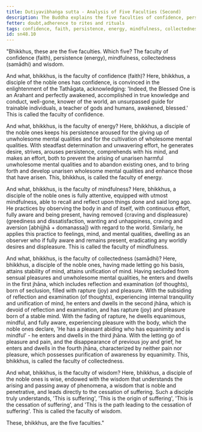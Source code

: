 ```yaml
---
title: Dutiyavibhaṅga sutta - Analysis of Five Faculties (Second)
description: The Buddha explains the five faculties of confidence, persistence, mindfulness, collectedness, and wisdom.
fetter: doubt,adherence to rites and rituals
tags: confidence, faith, persistence, energy, mindfulness, collectedness, wisdom, faculties, sn, sn45-56, sn48
id: sn48.10
---
```


"Bhikkhus, these are the five faculties. Which five? The faculty of confidence (faith), persistence (energy), mindfulness, collectedness (samādhi) and wisdom.

And what, bhikkhus, is the faculty of confidence (faith)? Here, bhikkhus, a disciple of the noble ones has confidence, is convinced in the enlightenment of the Tathāgata, acknowledging: 'Indeed, the Blessed One is an Arahant and perfectly awakened, accomplished in true knowledge and conduct, well-gone, knower of the world, an unsurpassed guide for trainable individuals, a teacher of gods and humans, awakened, blessed.' This is called the faculty of confidence.

And what, bhikkhus, is the faculty of energy? Here, bhikkhus, a disciple of the noble ones keeps his persistence aroused for the giving up of unwholesome mental qualities and for the cultivation of wholesome mental qualities. With steadfast determination and unwavering effort, he generates desire, strives, arouses persistence, comprehends with his mind, and makes an effort, both to prevent the arising of unarisen harmful unwholesome mental qualities and to abandon existing ones, and to bring forth and develop unarisen wholesome mental qualities and enhance those that have arisen. This, bhikkhus, is called the faculty of energy.

And what, bhikkhus, is the faculty of mindfulness? Here, bhikkhus, a disciple of the noble ones is fully attentive, equipped with utmost mindfulness, able to recall and reflect upon things done and said long ago. He practices by observing the body in and of itself, with continuous effort, fully aware and being present, having removed \{craving and displeasure} (greediness and dissatisfaction, wanting and unhappiness, craving and aversion [abhijjhā + domanassa]) with regard to the world. Similarly, he applies this practice to feelings, mind, and mental qualities, dwelling as an observer who if fully aware and remains present, eradicating any worldly desires and displeasure. This is called the faculty of mindfulness.

And what, bhikkhus, is the faculty of collectedness (samādhi)? Here, bhikkhus, a disciple of the noble ones, having made letting go his basis, attains stability of mind, attains unification of mind. Having secluded from sensual pleasures and unwholesome mental qualities, he enters and dwells in the first jhāna, which includes reflection and examination (of thoughts), born of seclusion, filled with rapture (joy) and pleasure. With the subsiding of reflection and examination (of thoughts), experiencing internal tranquility and unification of mind, he enters and dwells in the second jhāna, which is devoid of reflection and examination, and has rapture (joy) and pleasure born of a stable mind. With the fading of rapture, he dwells equanimous, mindful, and fully aware, experiencing pleasure with the body, which the noble ones declare, 'He has a pleasant abiding who has equanimity and is mindful' - he enters and dwells in the third jhāna. With the letting go of pleasure and pain, and the disappearance of previous joy and grief, he enters and dwells in the fourth jhāna, characterized by neither pain nor pleasure, which possesses purification of awareness by equanimity. This, bhikkhus, is called the faculty of collectedness.

And what, bhikkhus, is the faculty of wisdom? Here, bhikkhus, a disciple of the noble ones is wise, endowed with the wisdom that understands the arising and passing away of phenomena, a wisdom that is noble and penetrative, and leads directly to the cessation of suffering. Such a disciple truly understands, 'This is suffering', 'This is the origin of suffering', 'This is the cessation of suffering', and 'This is the path leading to the cessation of suffering'. This is called the faculty of wisdom.

These, bhikkhus, are the five faculties."